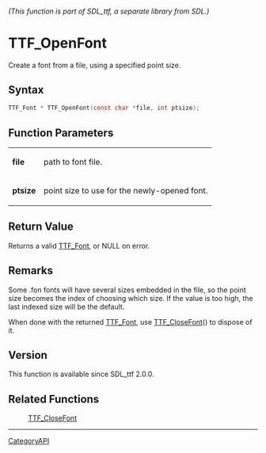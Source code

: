 ====== (This function is part of SDL_ttf, a separate library from SDL.) ======
= TTF_OpenFont =

Create a font from a file, using a specified point size.

== Syntax ==

<syntaxhighlight lang='c'>
TTF_Font * TTF_OpenFont(const char *file, int ptsize);
</syntaxhighlight>

== Function Parameters ==

{|
|'''file'''
|path to font file.
|-
|'''ptsize'''
|point size to use for the newly-opened font.
|}

== Return Value ==

Returns a valid [[TTF_Font]], or NULL on error.

== Remarks ==

Some .fon fonts will have several sizes embedded in the file, so the point
size becomes the index of choosing which size. If the value is too high,
the last indexed size will be the default.

When done with the returned [[TTF_Font]], use [[TTF_CloseFont]]() to
dispose of it.

== Version ==

This function is available since SDL_ttf 2.0.0.

== Related Functions ==

:[[TTF_CloseFont]]

----
[[CategoryAPI]]


